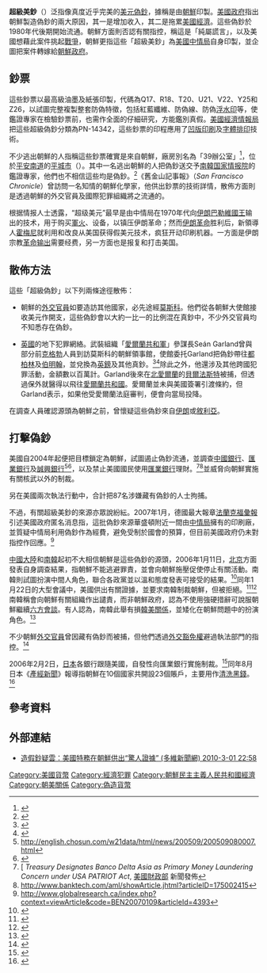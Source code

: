 {{update|time=2019-07-05T08:27:11+00:00}}
{{citation style|time=2018-08-11T00:15:51+00:00}}
{{noteTA
|1=zh-hans:朝鲜; zh-hant:朝鮮;
|2=zh-hans:韩国; zh-hant:南韓;
|3=zh-hans:韩朝; zh-hant:南朝鮮;
}}

'''超級美鈔'''（{{lang-en|Superdollar}}）泛指像真度近乎完美的[[美元|美元]][[偽鈔|偽鈔]]，據稱是由[[朝鮮|朝鮮]]印製。[[美國政府|美國政府]]指出朝鮮製造偽鈔的兩大原因，其一是增加收入，其二是拖累[[美國經濟|美國經濟]]。這些偽鈔於1980年代後期開始流通。朝鮮方面則否認有關指控，稱這是「純屬謊言」，以及美國想藉此案件挑起[[戰爭|戰爭]]，朝鮮更指這些「超級美鈔」為[[美國中情局|美國中情局]]自身印製，並企圖把案件轉嫁給[[朝鮮政府|朝鮮政府]]。

==鈔票==
這些鈔票以最高級油墨及紙張印製，代碼為Q17、R18、T20、U21、V22、Y25和Z26，以試圖完整複製整套防偽特徵，包括紅藍纖維、防偽線、防偽[[浮水印|浮水印]]等，使鑑證專家在檢驗鈔票前，也需作全面的仔細研究，方能鑑別真假。[[美國經濟情報局|美國經濟情報局]]把這些超級偽鈔分類為PN-14342，這些鈔票的印程應用了[[凹版印刷|凹版印刷]]及[[字体排印学|字體排印]]技術。

不少逃出朝鮮的人指稱這些鈔票確實是來自朝鮮，廠房別名為「39辦公室」<ref>{{cite web|url=https://www.nytimes.com/2006/07/23/magazine/23counterfeit.html|title=No Ordinary Counterfeit|date=2006-07-23|website=The New York Times}}</ref>，位於[[平安南道|平安南道]]的[[平城市|平城市]]（{{lang|ko|평성시}}）。其中一名逃出朝鮮的人把偽鈔送交予[[南韓|南韓]][[韩国國家情報院|国家情报院]]的鑑證專家，他們也不相信這些均是偽鈔。<ref>{{cite web|url=http://news.bbc.co.uk/1/hi/programmes/panorama/3819345.stm |title=Programmes | Panorama | What is a superdollar? |publisher=BBC News |date=2004-06-19 |accessdate=2013-03-07}}</ref>《舊金山記事報》（''San Francisco Chronicle''）曾訪問一名知情的朝鮮化學家，他供出鈔票的技術詳情，散佈方面則是透過朝鮮的外交官員及國際犯罪組織將之流通的。

根据情报人士透露，“超级美元”最早是由中情局在1970年代向[[伊朗|伊朗]][[巴勒維|巴勒維]][[國王|國王]]输出的技术，用于购买[[軍火|軍火]]、设备，以镇压伊朗革命；然而[[伊朗革命|伊朗革命]]胜利后，新領導人[[霍梅尼|霍梅尼]]就利用和改良从美国获得假美元技术，疯狂开动印刷机器。一方面是伊朗宗教[[革命输出|革命输出]]需要经费，另一方面也是报复和打击美国。

==散佈方法==
這些「超級偽鈔」以下列兩條途徑散佈：

*朝鮮的[[外交官|外交官員]]如要造訪其他國家，必先途經[[莫斯科|莫斯科]]。他們從各朝鮮大使館接收美元作開支，這些偽鈔會以大約一比一的比例混在真鈔中，不少外交官員均不知悉存在偽鈔。

*[[英國|英國]]的地下犯罪網絡。武裝組織「[[愛爾蘭共和軍|愛爾蘭共和軍]]」參謀長Seán Garland曾與部分前[[克格勃|克格勃]]人員到訪莫斯科的朝鮮領事館，使館委托Garland把偽鈔帶往[[都柏林|都柏林]]及[[伯明翰|伯明翰]]，並兌換為[[英鎊|英鎊]]及其他真鈔。<ref>{{cite web|url=http://news.bbc.co.uk/2/hi/asia-pacific/4337610.stm |title=Asia-Pacific | US says N Korea forged dollars |publisher=BBC News |date=2005-10-13 |accessdate=2013-03-07}}</ref><ref>{{cite web |url=http://www.usdoj.gov/usao/dc/Press_Releases/2005_Archives/Oct_2005/05370.html |title=存档副本 |accessdate=2005-10-13 |deadurl=yes |archiveurl=https://web.archive.org/web/20051014220354/http://www.justice.gov/usao/dc/Press_Releases/2005_Archives/Oct_2005/05370.html |archivedate=2005-10-14 }}</ref>除此之外，他還涉及其他跨國犯罪活動，金額數以百萬計。Garland後來在[[北愛爾蘭|北愛爾蘭]]的[[貝爾法斯特|貝爾法斯特]]被捕，但透過保外就醫得以飛往[[愛爾蘭共和國|愛爾蘭共和國]]。愛爾蘭並未與美國簽署引渡條約，但Garland表示，如果他受愛爾蘭法庭審判，便會向當局投降。

在調查人員確認源頭為朝鮮之前，曾懷疑這些偽鈔來自[[伊朗|伊朗]]或[[敘利亞|敘利亞]]。

==打擊偽鈔==
美國自2004年起便把目標鎖定為朝鮮，試圖遏止偽鈔流通，並調查[[中國銀行|中國銀行]]、[[匯業銀行|匯業銀行]]及[[誠興銀行|誠興銀行]]<ref>http://english.chosun.com/w21data/html/news/200509/200509080007.html</ref><ref>{{cite web |url=http://yaleglobal.yale.edu/display.article?id=6244 |title=存档副本 |accessdate=2005-11-22 |deadurl=yes |archiveurl=https://web.archive.org/web/20051122172527/http://yaleglobal.yale.edu/display.article?id=6244 |archivedate=2005-11-22 }}</ref>，以及禁止美國國民使用[[匯業銀行|匯業銀行]]理財。<ref>[{{cite web |url=http://www.treas.gov/press/releases/js2720.htm |title=存档副本 |accessdate=2006-01-12 |deadurl=yes |archiveurl=https://web.archive.org/web/20060111030058/http://www.treas.gov/press/releases/js2720.htm |archivedate=2006-01-11 }}  ''Treasury Designates Banco Delta Asia as Primary Money Laundering Concern under USA PATRIOT Act'', [[美國財政部|美國財政部]] 新聞發佈</ref><ref>http://www.banktech.com/aml/showArticle.jhtml?articleID=175002415{{dead link|date=十月 2017 |bot=InternetArchiveBot }}</ref>並威脅向朝鮮實施有關核武以外的制裁。

另在美國兩次執法行動中，合計把87名涉嫌藏有偽鈔的人士拘捕。

不過，有關超級美鈔的來源亦眾說紛紜。2007年1月，德國最大報章[[法蘭克福彙報|法蘭克福彙報]]引述美國政府匿名消息指，這批偽鈔來源華盛頓附近一間由[[中情局|中情局]]擁有的印刷廠，並質疑中情局利用偽鈔作為經費，避免受制於國會的預算，但目前美國政府仍未對指控作回應。<ref>http://www.globalresearch.ca/index.php?context=viewArticle&code=BEN20070109&articleId=4393</ref>

[[中國大陸|中國大陸]]和[[南韓|南韓]]起初不大相信朝鮮是這些偽鈔的源頭，2006年1月11日，[[北京|北京]]方面發表自身調查結果，指朝鮮不能逃避罪責，並會向朝鮮施壓促使停止有關活動。南韓則試圖扮演中間人角色，聯合各政黨並以溫和態度發表可接受的結果。<ref>{{cite web |url=http://english.chosun.com/w21data/html/news/200601/200601110019.html |title=存档副本 |accessdate=2006-10-01 |deadurl=yes |archiveurl=https://web.archive.org/web/20060627073550/http://english.chosun.com/w21data/html/news/200601/200601110019.html |archivedate=2006-06-27 }}</ref>同年1月22日的大型會議中，美國供出有關證據，並要求南韓制裁朝鮮，但被拒絕。<ref>{{cite web |url=http://english.chosun.com/w21data/html/news/200601/200601240023.html |title=存档副本 |accessdate=2006-10-01 |deadurl=yes |archiveurl=https://web.archive.org/web/20060926041608/http://english.chosun.com/w21data/html/news/200601/200601240023.html |archivedate=2006-09-26 }}</ref><ref>{{cite web|author=기사입력 2010-04-07 16:23 |url=http://www.koreaherald.co.kr/SITE/data/html_dir/2006/01/25/200601250051.asp |title=국내 내륙 항공노선 이용객 지난해 22%감소-헤럴드경제 |publisher=Koreaherald.co.kr |date=2010-04-07 |accessdate=2013-03-07}}</ref>南韓稱會向朝鮮有關組織作出譴責，而非朝鮮政府，認為不使用強硬措辭可說服朝鮮繼續[[朝核六方会谈|六方會談]]。有人認為，南韓此舉有損[[韓美關係|韓美關係]]，並矮化在朝鮮問題中的扮演角色。<ref>{{cite web |url=http://english.chosun.com/w21data/html/news/200601/200601240033.html |title=存档副本 |accessdate=2006-10-01 |deadurl=yes |archiveurl=https://web.archive.org/web/20060926191646/http://english.chosun.com/w21data/html/news/200601/200601240033.html |archivedate=2006-09-26 }}</ref>

不少朝鮮[[外交官|外交官員]]曾因藏有偽鈔而被捕，但他們透過[[外交豁免權|外交豁免權]]避過執法部門的指控。<ref>{{cite web|author=By  Mike Chinoy CNN Senior Asia Correspondent |url=http://www.cnn.com/2006/WORLD/asiapcf/05/18/nkorea.macau/index.html |title=Macau focus of push on NK activity - May 18, 2006 |publisher=CNN.com |date= |accessdate=2013-03-07}}</ref>

2006年2月2日，[[日本|日本]]各銀行跟隨美國，自發性向匯業銀行實施制裁。<ref>{{cite web |url=http://english.chosun.com/w21data/html/news/200602/200602020013.html |title=存档副本 |accessdate=2006-10-01 |deadurl=yes |archiveurl=https://web.archive.org/web/20060926041707/http://english.chosun.com/w21data/html/news/200602/200602020013.html |archivedate=2006-09-27 }}</ref>同年8月日本《[[產經新聞|產經新聞]]》報導指朝鮮在10個國家共開設23個賬戶，主要用作[[洗錢|清洗黑錢]]。<ref>{{cite news|title=N. Korea has opened accounts at 23 banks in 10 countries|publisher=[[共同通信社|共同通信社]]|date=2006年8月18日|url=http://www.breitbart.com/news/2006/08/18/D8JJ1FN00.html|deadurl=yes|archiveurl=https://web.archive.org/web/20170225164812/http://www.breitbart.com/news/2006/08/18/d8jj1fn00.html|archivedate=2017年2月25日|df=}}</ref>

==參考資料==
{{reflist}}

==外部連結==
*[http://global.dwnews.com/big5/news/2010-03-01/55311542.html 造假鈔疑雲：美國特務在朝鮮供出“驚人證據” (多維新聞網) 2010-3-01 22:58]{{Dead link|date=2018年7月 |bot=InternetArchiveBot |fix-attempted=yes }}

[[Category:美國貨幣|Category:美國貨幣]] 
[[Category:經濟犯罪|Category:經濟犯罪]]
[[Category:朝鮮民主主義人民共和國經濟|Category:朝鮮民主主義人民共和國經濟]]
[[Category:朝美關係|Category:朝美關係]]
[[Category:偽造貨幣|Category:偽造貨幣]]